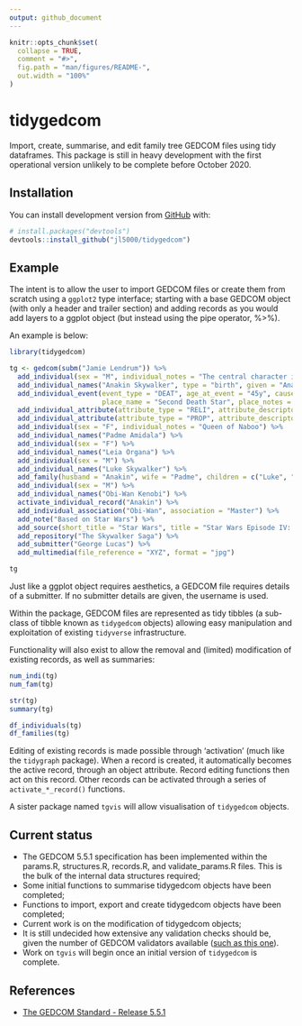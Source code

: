 ```yaml
---
output: github_document
---
```


<!-- README.md is generated from README.Rmd. Please edit that file -->

```r
knitr::opts_chunk$set(
  collapse = TRUE,
  comment = "#>",
  fig.path = "man/figures/README-",
  out.width = "100%"
)
```

# tidygedcom

<!-- badges: start -->
<!-- badges: end -->

Import, create, summarise, and edit family tree GEDCOM files using tidy dataframes. This package is still in heavy development with the first operational version unlikely to be complete before October 2020.

## Installation

You can install development version from [GitHub](https://github.com/) with:

``` r
# install.packages("devtools")
devtools::install_github("jl5000/tidygedcom")
```

## Example

The intent is to allow the user to import GEDCOM files or create them from scratch using a `ggplot2` type interface; starting with a base GEDCOM object (with only a header and trailer section) and adding records as you would add layers to a ggplot object (but instead using the pipe operator, %>%).

An example is below:

```r
library(tidygedcom)

tg <- gedcom(subm("Jamie Lendrum")) %>%
  add_individual(sex = "M", individual_notes = "The central character in the Star Wars Skywalker Saga") %>%
  add_individual_names("Anakin Skywalker", type = "birth", given = "Anakin", surname = "Skywalker") %>% 
  add_individual_event(event_type = "DEAT", age_at_event = "45y", cause_of_event = "Killed by son Luke",
                       place_name = "Second Death Star", place_notes = "Orbiting Endor System") %>% 
  add_individual_attribute(attribute_type = "RELI", attribute_descriptor = "Jedi") %>% 
  add_individual_attribute(attribute_type = "PROP", attribute_descriptor = "Lightsaber") %>%
  add_individual(sex = "F", individual_notes = "Queen of Naboo") %>%
  add_individual_names("Padme Amidala") %>% 
  add_individual(sex = "F") %>% 
  add_individual_names("Leia Organa") %>% 
  add_individual(sex = "M") %>%
  add_individual_names("Luke Skywalker") %>% 
  add_family(husband = "Anakin", wife = "Padme", children = c("Luke", "Leia"), submitters = "Jamie") %>%
  add_individual(sex = "M") %>% 
  add_individual_names("Obi-Wan Kenobi") %>% 
  activate_individual_record("Anakin") %>% 
  add_individual_association("Obi-Wan", association = "Master") %>% 
  add_note("Based on Star Wars") %>% 
  add_source(short_title = "Star Wars", title = "Star Wars Episode IV: A New Hope") %>% 
  add_repository("The Skywalker Saga") %>% 
  add_submitter("George Lucas") %>%
  add_multimedia(file_reference = "XYZ", format = "jpg")

tg
```


Just like a ggplot object requires aesthetics, a GEDCOM file requires details of a submitter. If no submitter details are given, the username is used.

Within the package, GEDCOM files are represented as tidy tibbles (a sub-class of tibble known as `tidygedcom` objects) allowing easy manipulation and exploitation of existing `tidyverse` infrastructure.

Functionality will also exist to allow the removal and (limited) modification of existing records, as well as summaries:

```r
num_indi(tg)
num_fam(tg)

str(tg)
summary(tg)

df_individuals(tg)
df_families(tg)
```

Editing of existing records is made possible through 'activation' (much like the `tidygraph` package). When a record is created, it automatically becomes the active record, through an object attribute. Record editing functions then act on this record. Other records can be activated through a series of `activate_*_record()` functions.

A sister package named `tgvis` will allow visualisation of `tidygedcom` objects.

## Current status

* The GEDCOM 5.5.1 specification has been implemented within the params.R, structures.R, records.R, and validate_params.R files. This is the bulk of the internal data structures required;
* Some initial functions to summarise tidygedcom objects have been completed;
* Functions to import, export and create tidygedcom objects have been completed;
* Current work is on the modification of tidygedcom objects;
* It is still undecided how extensive any validation checks should be, given the number of GEDCOM validators available ([such as this one](http://ged-inline.elasticbeanstalk.com/validate)).
* Work on `tgvis` will begin once an initial version of `tidygedcom` is complete.

## References

* [The GEDCOM Standard - Release 5.5.1](https://edge.fscdn.org/assets/img/documents/ged551-5bac5e57fe88dd37df0e153d9c515335.pdf)
